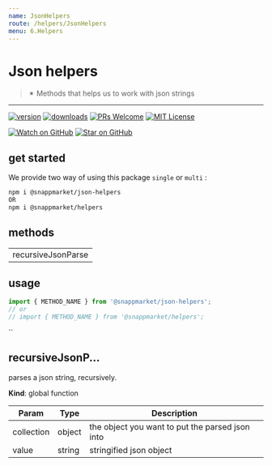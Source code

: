 ```yaml
---
name: JsonHelpers
route: /helpers/JsonHelpers
menu: 6.Helpers
---
```



# Json helpers
> ✴ Methods that helps us to work with json strings
----

[![version](https://img.shields.io/npm/v/@snappmarket/json-helpers.svg?style=flat-square)](https://www.npmjs.com/package/@snappmarket/json-helpers)
[![downloads](https://img.shields.io/npm/dm/@snappmarket/json-helpers.svg?style=flat-square)](http://www.npmtrends.com/@snappmarket/json-helpers)
[![PRs Welcome](https://img.shields.io/badge/PRs-welcome-brightgreen.svg?style=flat-square)](http://makeapullrequest.com)
[![MIT License](https://img.shields.io/npm/l/@snappmarket/json-helpers.svg?style=flat-square)](https://github.com/snappmarket/frontend-toolbox/tree/master/packages/useDidUpdateEffect/blob/master/LICENSE.md)

[![Watch on GitHub](https://img.shields.io/github/watchers/snappmarket/frontend-toolbox.svg?style=social)](https://github.com/snappmarket/frontend-toolbox/watchers)
[![Star on GitHub](https://img.shields.io/github/stars/snappmarket/frontend-toolbox.svg?style=social)](https://github.com/snappmarket/frontend-toolbox/stargazers)

## get started 
We provide two way of using this package `single` or `multi` :
```bash
npm i @snappmarket/json-helpers
OR
npm i @snappmarket/helpers
```

## methods
|        |
| ------ |
| recursiveJsonParse                                                 |  

## usage 
```javascript
import { METHOD_NAME } from '@snappmarket/json-helpers';
// or 
// import { METHOD_NAME } from '@snappmarket/helpers';
```
``

<a name="recursiveJsonParse"></a>

## recursiveJsonP...
parses a json string, recursively.

**Kind**: global function  

| Param | Type | Description |
| --- | --- | --- |
| collection | object | the object you want to put the parsed json into |
| value | string | stringified json object |


